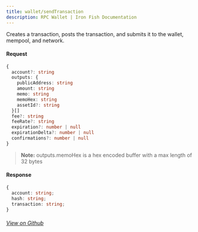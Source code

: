 ```yaml
---
title: wallet/sendTransaction
description: RPC Wallet | Iron Fish Documentation
---
```


Creates a transaction, posts the transaction, and submits it to the wallet, mempool, and network.

#### Request

```ts
{
  account?: string
  outputs: {
    publicAddress: string
    amount: string
    memo: string
    memoHex: string
    assetId?: string
  }[]
  fee?: string
  feeRate?: string
  expiration?: number | null
  expirationDelta?: number | null
  confirmations?: number | null
}
```

> **Note:** outputs.memoHex is a hex encoded buffer with a max length of 32 bytes

#### Response

```ts
{
  account: string;
  hash: string;
  transaction: string;
}
```

###### [View on Github](https://github.com/iron-fish/ironfish/blob/master/ironfish/src/rpc/routes/wallet/sendTransaction.ts)

